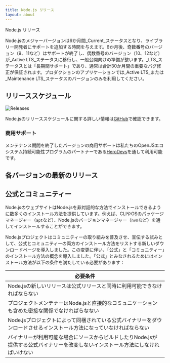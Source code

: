 ```yaml
---
title: Node.js リリース
layout: about
---
```


Node.js リリース

Node.jsのメジャーバージョンは6か月間\_Current\_ステータスとなり、ライブラリー開発者にサポートを追加する時間を与えます。6か月後、奇数番号のバージョン（9、11など）はサポートが終了し、偶数番号のバージョン（10、12など）が\_Active LTS\_ステータスに移行し、一般公開向けの準備が整います。\_LTS\_ステータスとは「長期間サポート」であり、通常は合計30か月間の重要なバグ修正が保証されます。プロダクションのアプリケーションでは\_Active LTS\_または\_Maintenance LTS\_ステータスのバージョンのみを利用してください。

## リリーススケジュール

![Releases](https://raw.githubusercontent.com/nodejs/Release/main/schedule.svg?sanitize=true)

Node.jsのリリーススケジュールに関する詳しい情報は[GitHub](https://github.com/nodejs/release#release-schedule)で確認できます。

### 商用サポート

メンテナンス期間を終了したバージョンの商用サポートは私たちのOpenJSエコシステム持続可能性プログラムのパートナーである[HeroDevs](https://herodevs.com/)を通して利用可能です。

## 各バージョンの最新のリリース

<DownloadReleasesTable />

## 公式とコミュニティー

Node.jsのウェブサイトはNode.jsを非対話的な方法でインストールできるように数多くのインストール方法を提供しています。例えば、CLIやOSのパッケージマネージャー（`apt`など）、Node.jsのバージョンマネージャー（`nvm`など）を通してインストールすることができます。

Node.jsプロジェクトはコミュニティーの取り組みを普及させ、宣伝する試みとして、公式とコミュニティーの両方のインストール方法をリストする新しいダウンロードページを導入しました。この変更に伴い、「公式」と「コミュニティー」のインストール方法の概念を導入しました。「公式」とみなされるためにはインストール方法が以下の条件を満たしている必要があります：

必要条件                                                                 |
-------------------------------------------------------------------- |
Node.jsの新しいリリースは公式リリースと同時に利用可能できなければならない                             |
プロジェクトメンテナーはNode.jsと直接的なコミュニケーションも含めた密接な関係でなければらなない                  |
Node.jsプロジェクトによって同梱されている公式バイナリーをダウンロードさせるインストール方法になっていなければならない       |
バイナリーが利用可能な場合にソースからビルドしたりNode.jsが提供する公式バイナリーを改変しないインストール方法にしなければいけない |
